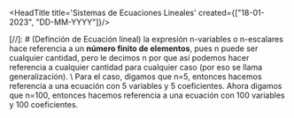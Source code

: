 <HeadTitle title='Sistemas de Ecuaciones Lineales'  created={["18-01-2023", "DD-MM-YYYY"]}/>



<Sep/>
[//]: # (Definción de Ecuación lineal)
<span className='absolute' id='ecuaciones lineales'/>
<TitleSection txt='Ecuaciones lineales' nr={1}/>

<BComment type='note'>
    la expresión n-variables o n-escalares hace referencia a un <b>número finito de elementos</b>, pues n puede ser cualquier cantidad, pero le decimos n por que así podemos hacer referencia a cualquier cantidad para cualquier caso (por eso se llama generalización). \
    Para el caso, digamos que n=5, entonces hacemos referencia a una ecuación con 5 variables y 5 coeficientes. Ahora digamos que n=100, entonces hacemos referencia a una ecuación con 100 variables y 100 coeficientes.
</BComment>